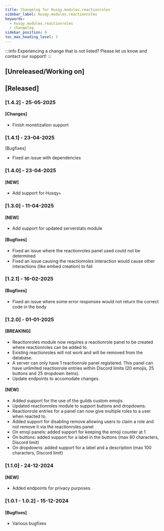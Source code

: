 ```yaml
---
title: Changelog for Husqy.modules.reactionroles
sidebar_label: Husqy.modules.reactionroles
keywords:
  - husqy.modules.reactionroles
  - changelog
sidebar_position: 8
toc_max_heading_level: 3
---
```


:::info
Experiencing a change that is not listed? Please let us know and contact our support!
:::

## [Unreleased/Working on]

## [Released]

### [1.4.2] - 25-05-2025

#### [Changes]

- Finish monetization support

### [1.4.1] - 23-04-2025

[Bugfixes]

- Fixed an issue with dependencies

### [1.4.0] - 23-04-2025

#### [NEW]

- Add support for Husqy+

### [1.3.0] - 11-04-2025

#### [NEW]

- Add support for updated serverstats module

#### [Bugfixes]

- Fixed an issue where the reactionroles panel used could not be determined
- Fixed an issue causing the reactionroles interaction would cause other interactions (like embed creation) to fail

### [1.2.1] - 16-02-2025

#### [Bugfixes]

- Fixed an issue where some error responses would not return the correct code in the body

### [1.2.0] - 01-01-2025

#### [BREAKING]

- Reactionroles module now requires a reactionrole panel to be created where reactionroles can be added to.
- Existing reactionroles will not work and will be removed from the database.
- A server can only have 1 reactionrole panel registered. This panel can have unlimited reactionrole entries within Discord limits (20 emojis, 25 buttons and 25 dropdown items).
- Update endpoints to accomodate changes.

#### [NEW]

- Added support for the use of the guilds custom emojis.
- Updated reactionroles module to support buttons and dropdowns.
- Reactionrole entries for a panel can now give multiple roles to a user when reacted to.
- Added support for disabling remove allowing users to claim a role and not remove it via the reactionroles panel
- On emoji panels: added support for keeping the emoji counter at 1
- On buttons: added support for a label in the buttons (max 80 characters, Discord limit)
- On dropdowns: added support for a label and a description (max 100 characters, Discord limit)

### [1.1.0] - 24-12-2024

#### [NEW]

- Added endpoints for privacy purposes.

### [1.0.1 - 1.0.2] - 15-12-2024

#### [Bugfixes]

- Various bugfixes
